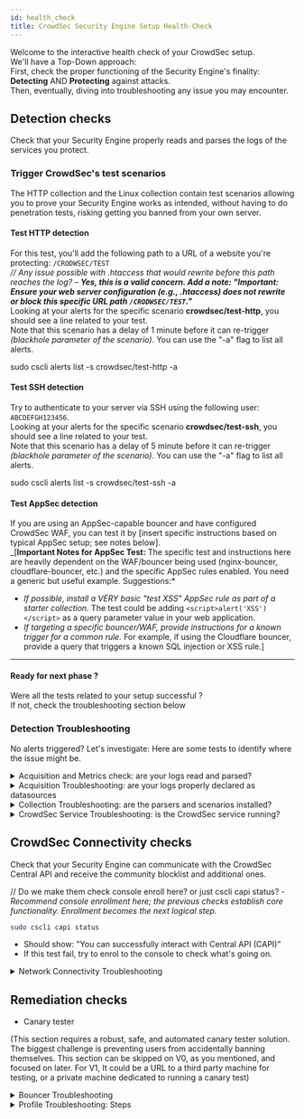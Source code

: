```yaml
---
id: health_check
title: CrowdSec Security Engine Setup Health-Check
---
```



Welcome to the interactive health check of your CrowdSec setup.  
We'll have a Top-Down approach:  
First, check the proper functioning of the Security Engine's finality: **Detecting** AND **Protecting** against attacks.  
Then, eventually, diving into troubleshooting any issue you may encounter.  

## Detection checks

Check that your Security Engine properly reads and parses the logs of the services you protect.

### Trigger CrowdSec's test scenarios

The HTTP collection and the Linux collection contain test scenarios allowing you to prove your Security Engine works as intended, without having to do penetration tests, risking getting you banned from your own server.

#### Test HTTP detection

For this test, you'll add the following path to a URL of a website you're protecting: `/CRODWSEC/TEST`  
_*// Any issue possible with .htaccess that would rewrite before this path reaches the log? – **Yes, this is a valid concern. Add a note: "Important: Ensure your web server configuration (e.g., .htaccess) does not rewrite or block this specific URL path `/CRODWSEC/TEST`."***_  
Looking at your alerts for the specific scenario **crowdsec/test-http**, you should see a line related to your test.  
Note that this scenario has a delay of 1 minute before it can re-trigger _(blackhole parameter of the scenario)_.  You can use the "-a" flag to list all alerts.  

<CodeBlock className="language-bash">sudo cscli alerts list -s crowdsec/test-http -a</CodeBlock>

#### Test SSH detection

Try to authenticate to your server via SSH using the following user: `ABCDEFGH123456`.  
Looking at your alerts for the specific scenario **crowdsec/test-ssh**, you should see a line related to your test.  
Note that this scenario has a delay of 5 minute before it can re-trigger _(blackhole parameter of the scenario)_.  You can use the "-a" flag to list all alerts.  

<CodeBlock className="language-bash">sudo cscli alerts list -s crowdsec/test-ssh -a</CodeBlock>

#### Test AppSec detection

If you are using an AppSec-capable bouncer and have configured CrowdSec WAF, you can test it by [insert specific instructions based on typical AppSec setup; see notes below].  
_[**Important Notes for AppSec Test:** The specific test and instructions here are heavily dependent on the WAF/bouncer being used (nginx-bouncer, cloudflare-bouncer, etc.) and the specific AppSec rules enabled.  You need a generic but useful example. Suggestions:*  
- *If possible, install a VERY basic "test XSS" AppSec rule as part of a starter collection.* The test could be adding `<script>alert('XSS')</script>` as a query parameter value in your web application.
- *If targeting a specific bouncer/WAF, provide instructions for a known trigger for a common rule.* For example, if using the Cloudflare bouncer, provide a query that triggers a known SQL injection or XSS rule.]

* * *

#### Ready for next phase ?

Were all the tests related to your setup successful ?  
If not, check the troubleshooting section below

### Detection Troubleshooting

No alerts triggered? Let's investigate: Here are some tests to identify where the issue might be.

<details>
    <summary>Acquisition and Metrics check: are your logs read and parsed?</summary>

// small description of what acquisition and parser should do + link to docs pages (docs pages to clean up probably soon)  
Let's check the specific metrics section:  

<CodeBlock className="language-bash">sudo cscli metrics show acquisition parsers</CodeBlock>

- You should see the names of the log files/stream configured in the acquisition files, and the number of lines parsed for each of them.  
- The number of "Lines parsed" should be non-zero for each of the files you configured in the acquisition section. 
- The parsers metrics show you what parsers were successfully used. Look for the name of the parsers installed for the logs you're reading

<div style={{ backgroundColor: '#FFE5B4', padding: '0.5rem', borderRadius: '5px' }}>
  🚨 If this command fails, check the [**CrowdSec Service Troubleshooting section**](#crowdsec_service_troubleshooting)
</div>
<div style={{ backgroundColor: '#FFE5B4', padding: '0.5rem', borderRadius: '5px' }}>
  🚨 If you don't see the log names supposed to be parsed, check the [**Acquisition Troubleshooting section**](#acquisition_troubleshooting)
</div>
<div style={{ backgroundColor: '#FFE5B4', padding: '0.5rem', borderRadius: '5px' }}>
  🚨 If you don't see parsed lines, check the [**Collection Troubleshooting section****](#collection_troubleshooting)
</div>

</details>

<details>
    <summary>Acquisition Troubleshooting: are your logs properly declared as datasources</summary>
Your acquisition configuration is located in `/etc/crowdsec/acquis.yaml` or in `/etc/crowdsec/acquis.d/anyName.yaml`.
- Check that the datasource is properly setup: file path or correct port for syslog server...
- Ensure that the type declared matches the parser expected to be used: nginx, apache, syslog, etc.
- for more information, check the [documentation for the various datasources](https://doc.crowdsec.net/docs/next/log_processor/data_sources/intro)
</details>

<details>
    <summary>Collection Troubleshooting: are the parsers and scenarios installed?</summary>
#### Collection installation
- On host installations your existing service should have been detected and appropriate collections (containing parsers and scenarios) installed automatically.
- How ever on other kind of installations, or in case of failed detection, you may need to install the collections manually.

Check the installed collections with the command:
<CodeBlock className="language-bash">sudo cscli collections list</CodeBlock>
You can also list individual parsers and scenarios with:
<CodeBlock className="language-bash">sudo cscli parsers list</CodeBlock>
<CodeBlock className="language-bash">sudo cscli scenarios list</CodeBlock>
- If you see the parsers and scenarios related to your service, then you're good to go.

- To install new collection, check the [CrowdSec Hub](https://hub.crowdsec.net/) for a collection named after your service (e.g., [nginx](https://app.crowdsec.net/hub/author/crowdsecurity/collections/nginx), [apache](https://app.crowdsec.net/hub/author/crowdsecurity/collections/apache), [linux](https://app.crowdsec.net/hub/author/crowdsecurity/collections/linux), etc.).
- If you find the collection, install it using the command shown on the hub page and follow the instructions provided for the acquisition file.

#### Log format mismatch
- If your logs are in a custom format, you may need to create your own parsers or modify the existing ones to match your log format.
- You can find more information on how to create your own parsers in the [CrowdSec documentation](https://doc.crowdsec.net/docs/next/log_processor/parsers/format).

</details>

<details>
    <summary>CrowdSec Service Troubleshooting: is the CrowdSec service running?</summary>



</details>

## CrowdSec Connectivity checks

Check that your Security Engine can communicate with the CrowdSec Central API and receive the community blocklist and additional ones.

// Do we make them check console enroll here? or just cscli capi status? - *Recommend console enrollment here; the previous checks establish core functionality.  Enrollment becomes the next logical step.*

```bash
sudo cscli capi status
```
- Should show: "You can successfully interact with Central API (CAPI)"
- If this test fail, try to enrol to the console to check what's going on.

<details>
    <summary>Network Connectivity Troubleshooting</summary>

* online api credentials exist in `/etc/crowdsec/config/online_api_credentials.yaml` (default path)
*   Firewall rules blocking outbound connections to the CrowdSec Central API.
*   DNS resolution issues.
*   Proxy server configuration.
*   Connectivity issues within Docker containers.

</details>

## Remediation checks

*   Canary tester

(This section requires a robust, safe, and automated canary tester solution. The biggest challenge is preventing users from accidentally banning themselves.  This section can be skipped on V0, as you mentioned, and focused on later. For V1, It could be a URL to a third party machine for testing, or a private machine dedicated to running a canary test)

<details>
    <summary>Bouncer Troubleshooting</summary>
    
*   Verifying that the bouncer is registered and active.
*   Checking bouncer logs for errors.
*   Troubleshooting communication issues between the bouncer and the CrowdSec LAPI.
*   Firewall configuration for the bouncer.
*   Specific troubleshooting steps for common bouncers (firewall-bouncer, nginx-bouncer, etc.).)

</details>

<details>
    <summary>Profile Troubleshooting: Steps</summary>

*   Verifying profile configuration.
*   Troubleshooting errors related to profile application.
*   Understanding the impact of profiles on detection and remediation.)

</details>